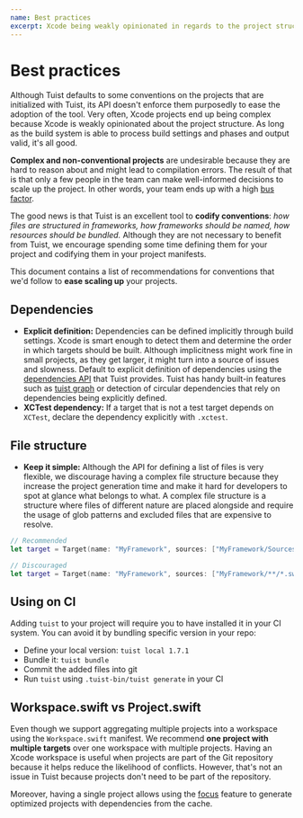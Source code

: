```yaml
---
name: Best practices
excerpt: Xcode being weakly opinionated in regards to the project structure might result in complex and hard to manage project. To prevent that, this document describes best practices that users of Tuist can follow to have projects that are optimal and easy to reason about.
---
```


# Best practices

Although Tuist defaults to some conventions on the projects that are initialized with Tuist, its API doesn't enforce them purposedly to ease the adoption of the tool. Very often, Xcode projects end up being complex because Xcode is weakly opinionated about the project structure. As long as the build system is able to process build settings and phases and output valid, it's all good.

**Complex and non-conventional projects** are undesirable because they are hard to reason about and might lead to compilation errors. The result of that is that only a few people in the team can make well-informed decisions to scale up the project. In other words, your team ends up with a high [bus factor](https://en.wikipedia.org/wiki/Bus_factor).

The good news is that Tuist is an excellent tool to **codify conventions**: _how files are structured in frameworks, how frameworks should be named,
how resources should be bundled._ Although they are not necessary to benefit from Tuist, we encourage spending some time defining them for your project and codifying them in your project manifests.

This document contains a list of recommendations for conventions that we'd follow to **ease scaling up** your projects.

## Dependencies

- **Explicit definition:** Dependencies can be defined implicitly through build settings. Xcode is smart enough to detect them and determine the order in which targets should be built. Although implicitness might work fine in small projects, as they get larger, it might turn into a source of issues and slowness. Default to explicit definition of dependencies using the [dependencies API](/docs/dependencies/local/) that Tuist provides. Tuist has handy built-in features such as [tuist graph](/docs/commands/graph/) or detection of circular dependencies that rely on dependencies being explicitly defined.
- **XCTest dependency:** If a target that is not a test target depends on `XCTest`, declare the dependency explicitly with `.xctest`.

## File structure

- **Keep it simple:** Although the API for defining a list of files is very flexible, we discourage having a complex file structure because they increase the project generation time and make it hard for developers to spot at glance what belongs to what. A complex file structure is a structure where files of different nature are placed alongside and require the usage of glob patterns and excluded files that are expensive to resolve.

```swift
// Recommended
let target = Target(name: "MyFramework", sources: ["MyFramework/Sources"])

// Discouraged
let target = Target(name: "MyFramework", sources: ["MyFramework/**/*.swift"])
```

## Using on CI

Adding `tuist` to your project will require you to have installed it in your CI system. You can avoid it by bundling specific version in your repo:

- Define your local version: `tuist local 1.7.1`
- Bundle it: `tuist bundle`
- Commit the added files into git
- Run `tuist` using `.tuist-bin/tuist generate` in your CI

## Workspace.swift vs Project.swift

Even though we support aggregating multiple projects into a workspace using the `Workspace.swift` manifest.
We recommend **one project with multiple targets** over one workspace with multiple projects.
Having an Xcode workspace is useful when projects are part of the Git repository because it helps reduce the likelihood of conflicts.
However, that's not an issue in Tuist because projects don't need to be part of the repository.

Moreover, having a single project allows using the [focus](/docs/commands/focus/) feature to generate optimized projects with dependencies from the cache.
